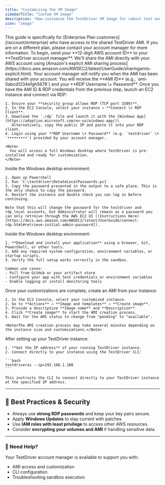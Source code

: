 ```yaml
---
title: "Customizing the VM Image"
sidebarTitle: "Custom VM Image"
description: "How customize the TestDriver VM Image for robust test execution."
icon: "image"
---
```


<Tip>
  This guide is specifically for [Enterprise Plan
  customers](/account/enterprise) who have access to the shared TestDriver AMI.
  If you are on a different plan, please contact your account manager for more
  information.
</Tip>

<Steps>
  <Step title="Send Us Your AWS Account ID">
    To begin, send your **12-digit AWS account ID** to your **TestDriver account manager**. We'll share the AMI directly with your AWS account using [Amazon's explicit AMI sharing process](https://docs.aws.amazon.com/AWSEC2/latest/UserGuide/sharingamis-explicit.html).
  </Step>
  <Step title="Wait for Confirmation">
    Your account manager will notify you when the AMI has been shared with your
    account. You will receive the **AMI ID** (e.g., `ami-0abcd1234efgh5678`) and your **RDP Username \+ Password**.
  </Step>
  <Step title="Launch and Connect with RDP">
    Once you have the AMI ID & RDP credentials from the previous step, launch an EC2 instance and connect via RDP:

    1. Ensure your **security group allows RDP (TCP port 3389)**.
    2. In the EC2 Console, select your instance → **Connect \> RDP Client**.
    3. Download the `.rdp` file and launch it with the [Windows App](https://adoption.microsoft.com/en-us/windows-app/)\
       Alternatively, copy the public IP and paste it into your RDP client.
    4. Login using your **RDP Username \+ Password** (e.g. `testdriver` \+ `•••••••••`) provided by your account manager.

    <Note>
      You will access a full Windows desktop where TestDriver is pre-installed and ready for customization.
    </Note>

  </Step>

  <Step title="Change the Windows password">
    Inside the Windows desktop environment:

    1. Open up Powershell
    2. Run `C:\testdriver\RotateLocalPasswords.ps1`
    3. Copy the password presented in the output to a safe place. This is the only chance to copy the password.
    4. Restart the instance and double check you can log in before continuing.

    Note that this will change the password for the testdriver and rdp_local accounts, but Administrator will remain as a password you can only retreive through the AWS EC2 UI ((Instructions Here)[https://docs.aws.amazon.com/AWSEC2/latest/UserGuide/connect-rdp.html#retrieve-initial-admin-password]).

  </Step>

  <Step title="Customize the Instance">
    Inside the Windows desktop environment:

    1. **Download and install your application** using a browser, Git, PowerShell, or other tools.
    2. Add any required system configuration, environment variables, or startup scripts.
    3. Verify the full setup works correctly in the sandbox.

    Common use cases:
    - Pull from GitHub or your artifact store
    - Configure your app with test credentials or environment variables
    - Enable logging or install monitoring tools

  </Step>

  <Step title="Create Your Custom AMI">
    Once your customizations are complete, create an AMI from your instance:

    1. In the EC2 Console, select your customized instance.
    2. Go to **Actions** → **Image and templates** → **Create image**.
    3. Provide a descriptive **Image name** and **Description**.
    4. Click **Create image** to start the AMI creation process.
    5. Wait for the AMI status to change from "pending" to "available".

    <Note>The AMI creation process may take several minutes depending on the instance size and customizations.</Note>

  </Step>

  <Step title="Connect to Your TestDriver Instance">
    After setting up your TestDriver instance:

    1. **Get the IP address** of your running TestDriver instance.
    2. Connect directly to your instance using the TestDriver CLI:

    ```bash
    testdriverai --ip=192.168.1.100
    ```

    This instructs the CLI to connect directly to your TestDriver instance at the specified IP address.

  </Step>
</Steps>

---

## 🔐 Best Practices & Security

- Always use **strong RDP passwords** and keep your key pairs secure.
- Apply **Windows Updates** to stay current with patches.
- Use **IAM roles with least privilege** to access other AWS resources.
- Consider **encrypting your volumes and AMI** if handling sensitive data.

---

### 🤝 Need Help?

Your TestDriver account manager is available to support you with:

- AMI access and customization
- CLI configuration
- Troubleshooting sandbox execution
